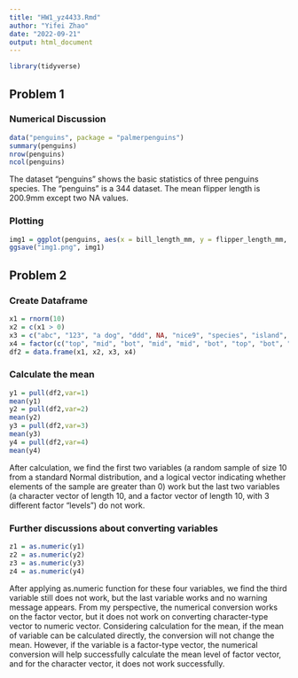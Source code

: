 ```yaml
---
title: "HW1_yz4433.Rmd"
author: "Yifei Zhao"
date: "2022-09-21"
output: html_document
---
```


```r
library(tidyverse)
```

## Problem 1

### Numerical Discussion
```r
data("penguins", package = "palmerpenguins")
summary(penguins)
nrow(penguins)
ncol(penguins)
```
The dataset "penguins" shows the basic statistics of three penguins species. The "penguins" is a 344 \times 8 dataset. The mean flipper length is 200.9mm except two NA values.

### Plotting
```r
img1 = ggplot(penguins, aes(x = bill_length_mm, y = flipper_length_mm, color = species)) + geom_point()
ggsave("img1.png", img1)
```

## Problem 2

### Create Dataframe
```r
x1 = rnorm(10)
x2 = c(x1 > 0)
x3 = c("abc", "123", "a dog", "ddd", NA, "nice9", "species", "island", "length", "width")
x4 = factor(c("top", "mid", "bot", "mid", "mid", "bot", "top", "bot", "top","mid"))
df2 = data.frame(x1, x2, x3, x4)
```

### Calculate the mean
```r
y1 = pull(df2,var=1)
mean(y1)
y2 = pull(df2,var=2)
mean(y2)
y3 = pull(df2,var=3)
mean(y3)
y4 = pull(df2,var=4)
mean(y4)
```
After calculation, we find the first two variables (a random sample of size 10 from a standard Normal distribution, and a logical vector indicating whether elements of the sample are greater than 0) work but the last two variables (a character vector of length 10, and a factor vector of length 10, with 3 different factor “levels”) do not work.

### Further discussions about converting variables
```r
z1 = as.numeric(y1)
z2 = as.numeric(y2)
z3 = as.numeric(y3)
z4 = as.numeric(y4)
```
After applying as.numeric function for these four variables, we find the third variable still does not work, but the last variable works and no warning message appears. From my perspective, the numerical conversion works on the factor vector, but it does not work on converting character-type vector to numeric vector. Considering calculation for the mean, if the mean of variable can be calculated directly, the conversion will not change the mean. However, if the variable is a factor-type vector, the numerical conversion will help successfully calculate the mean level of factor vector, and for the character vector, it does not work successfully.